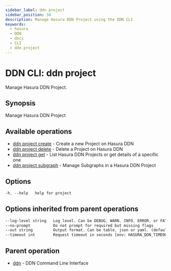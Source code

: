 ```yaml
---
sidebar_label: ddn project
sidebar_position: 34
description: Manage Hasura DDN Project using the DDN CLI
keywords:
  - hasura
  - DDN
  - docs
  - CLI
  - ddn project
---
```


# DDN CLI: ddn project

Manage Hasura DDN Project.

## Synopsis

Manage Hasura DDN Project

## Available operations

- [ddn project create](/cli/commands/ddn_project_create) - Create a new Project on Hasura DDN
- [ddn project delete](/cli/commands/ddn_project_delete) - Delete a Project on Hasura DDN
- [ddn project get](/cli/commands/ddn_project_get) - List Hasura DDN Projects or get details of a specific one
- [ddn project subgraph](/cli/commands/ddn_project_subgraph) - Manage Subgraphs in a Hasura DDN Project

## Options

```sass
-h, --help   help for project
```

## Options inherited from parent operations

```sass
--log-level string   Log level. Can be DEBUG, WARN, INFO, ERROR, or FATAL. (default "INFO")
--no-prompt          Do not prompt for required but missing flags
--out string         Output format. Can be table, json or yaml. (default "table")
--timeout int        Request timeout in seconds [env: HASURA_DDN_TIMEOUT] (default 100)
```

## Parent operation

- [ddn](/cli/commands/ddn) - DDN Command Line Interface
